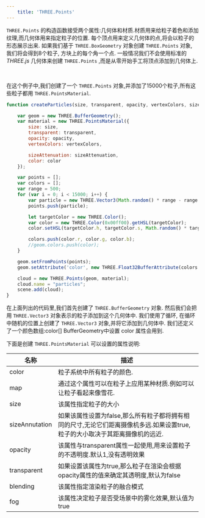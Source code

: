 ```yaml
---
    title: 'THREE.Points'
---
```


`THREE.Points` 的构造函数接受两个属性:几何体和材质.材质用来给粒子着色和添加纹理,而几何体用来指定粒子的位置.
每个顶点用来定义几何体的点,将会以粒子的形态展示出来. 
如果我们基于 `THREE.BoxGeometry` 对象创建 `THREE.Points` 对象, 我们将会得到8个粒子, 方块上的每个角一个点. 一般情况我们不会使用标准的 *THREE.js* 几何体来创建 `THREE.Points` ,而是从零开始手工将顶点添加到几何体上.


<Scene />

<br/>

在这个例子中,我们创建了一个 `THREE.Points` 对象,并添加了15000个粒子,所有这些粒子都用 `THREE.PointsMaterial`.

```jsx title='chapter-07/02-basic-point-cloud.jsx'
function createParticles(size, transparent, opacity, vertexColors, sizeAttenuation, color) {

    var geom = new THREE.BufferGeometry();
    var material = new THREE.PointsMaterial({
        size: size,
        transparent: transparent,
        opacity: opacity,
        vertexColors: vertexColors,

        sizeAttenuation: sizeAttenuation,
        color: color
    });

    var points = [];
    var colors = [];
    var range = 500;
    for (var i = 0; i < 15000; i++) {
        var particle = new THREE.Vector3(Math.random() * range - range / 2, Math.random() * range - range / 2, Math.random() * range - range / 2);
        points.push(particle);

        let targetColor = new THREE.Color();
        var color = new THREE.Color(0x00ff00).getHSL(targetColor);
        color.setHSL(targetColor.h, targetColor.s, Math.random() * targetColor.l);

        colors.push(color.r, color.g, color.b);
        //geom.colors.push(color);
    }

    geom.setFromPoints(points);
    geom.setAttribute('color', new THREE.Float32BufferAttribute(colors ,3) )

    cloud = new THREE.Points(geom, material);
    cloud.name = "particles";
    scene.add(cloud);
}
```

在上面列出的代码里,我们首先创建了 `THREE.BufferGeometry` 对象. 然后我们会把用 `THREE.Vector3` 对象表示的粒子添加到这个几何体中. 
我们使用了循环, 在循环中随机的位置上创建了 `THREE.Vector3` 对象,并将它添加到几何体中.
我们还定义了一个颜色数组:color[] BufferGeometry中设置 color 属性会用到.

下面是创建 `THREE.PointsMaterial` 可以设置的属性说明:

|名称|描述|
|---|---|
|color|粒子系统中所有粒子的颜色.|
|map|通过这个属性可以在粒子上应用某种材质.例如可以让粒子看起来像雪花.|
|size|该属性指定粒子的大小|
|sizeAnnutation|如果该属性设置为false,那么所有粒子都将拥有相同的尺寸,无论它们距离摄像机多远.如果设置true,粒子的大小取决于其距离摄像机的远近.|
|opacity|该属性与transparent属性一起使用,用来设置粒子的不透明度.默认1,没有透明效果|
|transparent|如果设置该属性为true,那么粒子在渲染会根据opacity属性的值来确定其透明度,默认为false|
|blending|该属性指定渲染粒子的融合模式|
|fog|该属性决定粒子是否受场景中的雾化效果,默认值为true|
